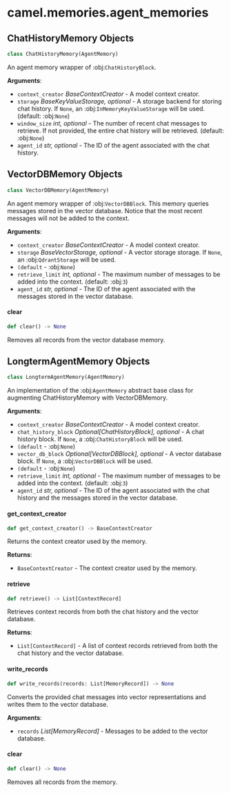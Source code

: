 <a id="camel.memories.agent_memories"></a>

# camel.memories.agent\_memories

<a id="camel.memories.agent_memories.ChatHistoryMemory"></a>

## ChatHistoryMemory Objects

```python
class ChatHistoryMemory(AgentMemory)
```

An agent memory wrapper of :obj:`ChatHistoryBlock`.

**Arguments**:

- `context_creator` _BaseContextCreator_ - A model context creator.
- `storage` _BaseKeyValueStorage, optional_ - A storage backend for storing
  chat history. If `None`, an :obj:`InMemoryKeyValueStorage`
  will be used. (default: :obj:`None`)
- `window_size` _int, optional_ - The number of recent chat messages to
  retrieve. If not provided, the entire chat history will be
  retrieved.  (default: :obj:`None`)
- `agent_id` _str, optional_ - The ID of the agent associated with the chat
  history.

<a id="camel.memories.agent_memories.VectorDBMemory"></a>

## VectorDBMemory Objects

```python
class VectorDBMemory(AgentMemory)
```

An agent memory wrapper of :obj:`VectorDBBlock`. This memory queries
messages stored in the vector database. Notice that the most recent
messages will not be added to the context.

**Arguments**:

- `context_creator` _BaseContextCreator_ - A model context creator.
- `storage` _BaseVectorStorage, optional_ - A vector storage storage. If
  `None`, an :obj:`QdrantStorage` will be used.
- `(default` - :obj:`None`)
- `retrieve_limit` _int, optional_ - The maximum number of messages
  to be added into the context.  (default: :obj:`3`)
- `agent_id` _str, optional_ - The ID of the agent associated with
  the messages stored in the vector database.

<a id="camel.memories.agent_memories.VectorDBMemory.clear"></a>

#### clear

```python
def clear() -> None
```

Removes all records from the vector database memory.

<a id="camel.memories.agent_memories.LongtermAgentMemory"></a>

## LongtermAgentMemory Objects

```python
class LongtermAgentMemory(AgentMemory)
```

An implementation of the :obj:`AgentMemory` abstract base class for
augmenting ChatHistoryMemory with VectorDBMemory.

**Arguments**:

- `context_creator` _BaseContextCreator_ - A model context creator.
- `chat_history_block` _Optional[ChatHistoryBlock], optional_ - A chat
  history block. If `None`, a :obj:`ChatHistoryBlock` will be used.
- `(default` - :obj:`None`)
- `vector_db_block` _Optional[VectorDBBlock], optional_ - A vector database
  block. If `None`, a :obj:`VectorDBBlock` will be used.
- `(default` - :obj:`None`)
- `retrieve_limit` _int, optional_ - The maximum number of messages
  to be added into the context.  (default: :obj:`3`)
- `agent_id` _str, optional_ - The ID of the agent associated with the chat
  history and the messages stored in the vector database.

<a id="camel.memories.agent_memories.LongtermAgentMemory.get_context_creator"></a>

#### get\_context\_creator

```python
def get_context_creator() -> BaseContextCreator
```

Returns the context creator used by the memory.

**Returns**:

- `BaseContextCreator` - The context creator used by the memory.

<a id="camel.memories.agent_memories.LongtermAgentMemory.retrieve"></a>

#### retrieve

```python
def retrieve() -> List[ContextRecord]
```

Retrieves context records from both the chat history and the vector
database.

**Returns**:

- `List[ContextRecord]` - A list of context records retrieved from both
  the chat history and the vector database.

<a id="camel.memories.agent_memories.LongtermAgentMemory.write_records"></a>

#### write\_records

```python
def write_records(records: List[MemoryRecord]) -> None
```

Converts the provided chat messages into vector representations and
writes them to the vector database.

**Arguments**:

- `records` _List[MemoryRecord]_ - Messages to be added to the vector
  database.

<a id="camel.memories.agent_memories.LongtermAgentMemory.clear"></a>

#### clear

```python
def clear() -> None
```

Removes all records from the memory.


